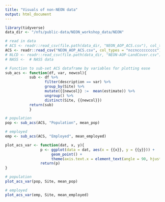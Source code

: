 ```yaml
---
title: "Visuals of non-NEON data"
output: html_document
---
```


```r
library(tidyverse)
data_dir <- "/nfs/public-data/NEON_workshop_data/NEON"

# read in data
# ACS <- readr::read_csv(file.path(data_dir, "NEON_AOP_ACS.csv"), col_types = "nccnccccccccc") # ACS data
ACS <- readr::read_csv("NEON_AOP_ACS.csv", col_types = "nccnccccccccc") # ACS data
# NLCD <- readr::read_csv(file.path(data_dir, "NEON-AOP-LandCover.csv"), col_types = "cccccccccccccccccccc") # NLCD data
# NASS <-  # NASS data

```

```r
# Function to sub-set ACS dataframe by variables for plotting ease
sub_acs <- function(df, var, newcol){
           sub <- df %>% 
                  filter(description == var) %>% 
                  group_by(Site) %>% 
                  mutate({{newcol}} :=  mean(estimate)) %>% 
                  ungroup() %>% 
                  distinct(Site, {{newcol}})
           return(sub)
           }

# population
pop <- sub_acs(ACS, "Population", mean_pop)

# employed
emp <- sub_acs(ACS, "Employed", mean_employed)

```



```r
plot_acs_var <- function(dat, x, y){
                p <- ggplot(data = dat, aes(x = {{x}}, y = {{y}})) +
                     geom_point() + 
                     theme(axis.text.x = element_text(angle = 90, hjust = 1, vjust = 0.5))
                return(p)
}
```

```r
# population
plot_acs_var(pop, Site, mean_pop)

# employed
plot_acs_var(emp, Site, mean_employed)

```
